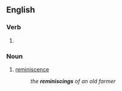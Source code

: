 ==English==

===Verb===
{{head|en|verb form}}

# {{present participle of|en|reminisce|nocat=1}}

===Noun===
{{en-noun}}

# [[reminiscence]]
#: ''the '''reminiscings''' of an old farmer''